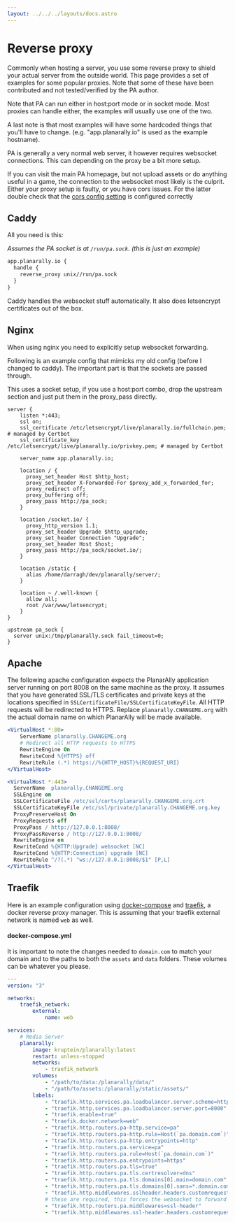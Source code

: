 ```yaml
---
layout: ../../../layouts/docs.astro
---
```



# Reverse proxy

Commonly when hosting a server, you use some reverse proxy to shield your actual server from the outside world.
This page provides a set of examples for some popular proxies. Note that some of these have been contributed and not tested/verified by the PA author.

Note that PA can run either in host:port mode or in socket mode. Most proxies can handle either, the examples will usually use one of the two.

A last note is that most examples will have some hardcoded things that you'll have to change. (e.g. "app.planarally.io" is used as the example hostname).

<Warning title="Websocket">
PA is generally a very normal web server, it however requires websocket connections.
This can depending on the proxy be a bit more setup.

If you can visit the main PA homepage, but not upload assets or do anything useful in a game, the connection to the websocket most likely is the culprit.
Either your proxy setup is faulty, or you have cors issues. For the latter double check that the [cors config setting](/server/management/configuration/#field-cors_allowed_origins) is configured correctly

</Warning>

## Caddy

All you need is this:

_Assumes the PA socket is at `/run/pa.sock`. (this is just an example)_

```apache
app.planarally.io {
  handle {
    reverse_proxy unix//run/pa.sock
  }
}
```

Caddy handles the websocket stuff automatically.
It also does letsencrypt certificates out of the box.

## Nginx

When using nginx you need to explicitly setup websocket forwarding.

Following is an example config that mimicks my old config (before I changed to caddy).
The important part is that the sockets are passed through.

This uses a socket setup, if you use a host:port combo, drop the upstream section and just put them in the proxy_pass directly.

```nginx
server {
    listen *:443;
    ssl on;
    ssl_certificate /etc/letsencrypt/live/planarally.io/fullchain.pem; # managed by Certbot
    ssl_certificate_key /etc/letsencrypt/live/planarally.io/privkey.pem; # managed by Certbot

    server_name app.planarally.io;

    location / {
      proxy_set_header Host $http_host;
      proxy_set_header X-Forwarded-For $proxy_add_x_forwarded_for;
      proxy_redirect off;
      proxy_buffering off;
      proxy_pass http://pa_sock;
    }

    location /socket.io/ {
      proxy_http_version 1.1;
      proxy_set_header Upgrade $http_upgrade;
      proxy_set_header Connection "Upgrade";
      proxy_set_header Host $host;
      proxy_pass http://pa_sock/socket.io/;
    }

    location /static {
      alias /home/darragh/dev/planarally/server/;
    }

    location ~ /.well-known {
      allow all;
      root /var/www/letsencrypt;
    }
}

upstream pa_sock {
  server unix:/tmp/planarally.sock fail_timeout=0;
}
```

## Apache

The following apache configuration expects the PlanarAlly application server running on port 8008 on the same machine as the proxy.
It assumes that you have generated SSL/TLS certificates and private keys at the locations specified in `SSLCertificateFile/SSLCertificateKeyFile`.
All HTTP requests will be redirected to HTTPS.
Replace `planarally.CHANGEME.org` with the actual domain name on which PlanarAlly will be made available.

```apache
<VirtualHost *:80>
    ServerName planarally.CHANGEME.org
    # Redirect all HTTP requests to HTTPS
    RewriteEngine On
    RewriteCond %{HTTPS} off
    RewriteRule (.*) https://%{HTTP_HOST}%{REQUEST_URI}
</VirtualHost>

<VirtualHost *:443>
  ServerName  planarally.CHANGEME.org
  SSLEngine on
  SSLCertificateFile /etc/ssl/certs/planarally.CHANGEME.org.crt
  SSLCertificateKeyFile /etc/ssl/private/planarally.CHANGEME.org.key
  ProxyPreserveHost On
  ProxyRequests off
  ProxyPass / http://127.0.0.1:8008/
  ProxyPassReverse / http://127.0.0.1:8008/
  RewriteEngine on
  RewriteCond %{HTTP:Upgrade} websocket [NC]
  RewriteCond %{HTTP:Connection} upgrade [NC]
  RewriteRule ^/?(.*) "ws://127.0.0.1:8008/$1" [P,L]
</VirtualHost>
```

## Traefik

Here is an example configuration using [docker-compose](https://docs.docker.com/compose/) and
[traefik](https://containo.us/traefik/), a docker reverse proxy manager. This is assuming that your
traefik external network is named `web` as well.

#### docker-compose.yml

It is important to note the changes needed to `domain.com` to match your domain and to the paths to both
the `assets` and `data` folders. These volumes can be whatever you please.

```yaml
---
version: "3"

networks:
    traefik_network:
        external:
            name: web

services:
    # Media Server
    planarally:
        image: kruptein/planarally:latest
        restart: unless-stopped
        networks:
            - traefik_network
        volumes:
            - "/path/to/data:/planarally/data/"
            - "/path/to/assets:/planarally/static/assets/"
        labels:
            - "traefik.http.services.pa.loadbalancer.server.scheme=http"
            - "traefik.http.services.pa.loadbalancer.server.port=8000"
            - "traefik.enable=true"
            - "traefik.docker.network=web"
            - "traefik.http.routers.pa-http.service=pa"
            - "traefik.http.routers.pa-http.rule=Host(`pa.domain.com`)"
            - "traefik.http.routers.pa-http.entrypoints=http"
            - "traefik.http.routers.pa.service=pa"
            - "traefik.http.routers.pa.rule=Host(`pa.domain.com`)"
            - "traefik.http.routers.pa.entrypoints=https"
            - "traefik.http.routers.pa.tls=true"
            - "traefik.http.routers.pa.tls.certresolver=dns"
            - "traefik.http.routers.pa.tls.domains[0].main=domain.com"
            - "traefik.http.routers.pa.tls.domains[0].sans=*.domain.com"
            - "traefik.http.middlewares.sslheader.headers.customrequestheaders.X-Forwarded-Proto=https"
            # these are required, this forces the websocket to forward over https
            - "traefik.http.routers.pa.middlewares=ssl-header"
            - "traefik.http.middlewares.ssl-header.headers.customrequestheaders.X-Forwarded-Proto=https"
```
